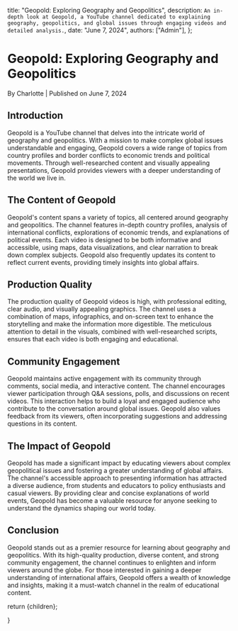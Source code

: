 
  title: "Geopold: Exploring Geography and Geopolitics",
  description: `An in-depth look at Geopold, a YouTube channel dedicated to explaining geography, geopolitics, and global issues through engaging videos and detailed analysis.`,
  date: "June 7, 2024",
  authors: ["Admin"],
};

<h1>Geopold: Exploring Geography and Geopolitics</h1>
<div className="text-sm text-gray-500 dark:text-gray-400">
  By Charlotte | Published on June 7, 2024
</div>
<section id="introduction">
  <h2>Introduction</h2>
  <span>
    Geopold is a YouTube channel that delves into the intricate world of
    geography and geopolitics. With a mission to make complex global issues
    understandable and engaging, Geopold covers a wide range of topics from
    country profiles and border conflicts to economic trends and political
    movements. Through well-researched content and visually appealing
    presentations, Geopold provides viewers with a deeper understanding of the
    world we live in.
  </span>
</section>
<section id="the-content-of-geopold">
  <h2>The Content of Geopold</h2>
  <span>
    Geopold's content spans a variety of topics, all centered around geography
    and geopolitics. The channel features in-depth country profiles, analysis of
    international conflicts, explorations of economic trends, and explanations
    of political events. Each video is designed to be both informative and
    accessible, using maps, data visualizations, and clear narration to break
    down complex subjects. Geopold also frequently updates its content to
    reflect current events, providing timely insights into global affairs.
  </span>
</section>
<section id="production-quality">
  <h2>Production Quality</h2>
  <span>
    The production quality of Geopold videos is high, with professional editing,
    clear audio, and visually appealing graphics. The channel uses a combination
    of maps, infographics, and on-screen text to enhance the storytelling and
    make the information more digestible. The meticulous attention to detail in
    the visuals, combined with well-researched scripts, ensures that each video
    is both engaging and educational.
  </span>
</section>
<section id="community-engagement">
  <h2>Community Engagement</h2>
  <span>
    Geopold maintains active engagement with its community through comments,
    social media, and interactive content. The channel encourages viewer
    participation through Q&A sessions, polls, and discussions on recent videos.
    This interaction helps to build a loyal and engaged audience who contribute
    to the conversation around global issues. Geopold also values feedback from
    its viewers, often incorporating suggestions and addressing questions in its
    content.
  </span>
</section>
<section id="the-impact-of-geopold">
  <h2>The Impact of Geopold</h2>
  <span>
    Geopold has made a significant impact by educating viewers about complex
    geopolitical issues and fostering a greater understanding of global affairs.
    The channel's accessible approach to presenting information has attracted a
    diverse audience, from students and educators to policy enthusiasts and
    casual viewers. By providing clear and concise explanations of world events,
    Geopold has become a valuable resource for anyone seeking to understand the
    dynamics shaping our world today.
  </span>
</section>
<section id="conclusion">
  <h2>Conclusion</h2>
  <span>
    Geopold stands out as a premier resource for learning about geography and
    geopolitics. With its high-quality production, diverse content, and strong
    community engagement, the channel continues to enlighten and inform viewers
    around the globe. For those interested in gaining a deeper understanding of
    international affairs, Geopold offers a wealth of knowledge and insights,
    making it a must-watch channel in the realm of educational content.
  </span>
</section>

  return <MdxLayout>{children}</MdxLayout>;

}

